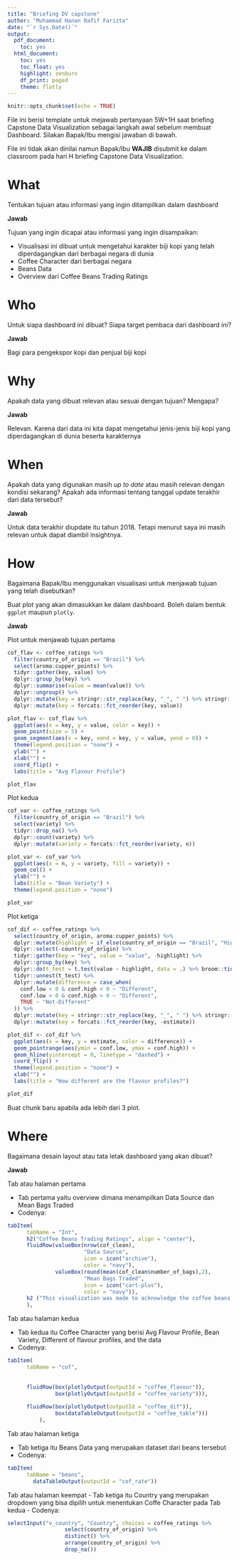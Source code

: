 ```yaml
---
title: "Briefing DV capstone"
author: "Muhammad Hanan Rafif Farizta"
date: "`r Sys.Date()`"
output:
  pdf_document:
    toc: yes
  html_document:
    toc: yes
    toc_float: yes
    highlight: zenburn
    df_print: paged
    theme: flatly
---
```


```r
knitr::opts_chunk$set(echo = TRUE)
```

File ini berisi template untuk mejawab pertanyaan 5W+1H saat briefing Capstone Data Visualization sebagai langkah awal sebelum membuat Dashboard. Silakan Bapak/Ibu mengisi jawaban di bawah. 

File ini tidak akan dinilai namun Bapak/Ibu **WAJIB** disubmit ke dalam classroom pada hari H briefing Capstone Data Visualization.

# What

Tentukan tujuan atau informasi yang ingin ditampilkan dalam dashboard

**Jawab**

Tujuan yang ingin dicapai atau informasi yang ingin disampaikan:

- Visualisasi ini dibuat untuk mengetahui karakter biji kopi yang telah diperdagangkan dari berbagai negara di dunia
- Coffee Character dari berbagai negara
- Beans Data
- Overview dari Coffee Beans Trading Ratings

# Who

Untuk siapa dashboard ini dibuat? Siapa target pembaca dari dashboard ini?

**Jawab**

Bagi para pengekspor kopi dan penjual biji kopi

# Why

Apakah data yang dibuat relevan atau sesuai dengan tujuan? Mengapa?

**Jawab**

Relevan. Karena dari data ini kita dapat mengetahui jenis-jenis biji kopi yang diperdagangkan di dunia beserta karakternya

# When

Apakah data yang digunakan masih *up to date* atau masih relevan dengan kondisi sekarang? Apakah ada informasi tentang tanggal update terakhir dari data tersebut?

**Jawab**

Untuk data terakhir diupdate itu tahun 2018. Tetapi menurut saya ini masih relevan untuk dapat diambil insightnya.


# How

Bagaimana Bapak/Ibu menggunakan visualisasi untuk menjawab tujuan yang telah disebutkan? 

Buat plot yang akan dimasukkan ke dalam dashboard. Boleh dalam bentuk `ggplot` maupun `plotly`.

**Jawab**

Plot untuk menjawab tujuan pertama
```r
cof_flav <- coffee_ratings %>%
  filter(country_of_origin == "Brazil") %>%
  select(aroma:cupper_points) %>%
  tidyr::gather(key, value) %>%
  dplyr::group_by(key) %>%
  dplyr::summarise(value = mean(value)) %>%
  dplyr::ungroup() %>%
  dplyr::mutate(key = stringr::str_replace(key, "_", " ") %>% stringr::str_to_title()) %>%
  dplyr::mutate(key = forcats::fct_reorder(key, value))

plot_flav <- cof_flav %>%
  ggplot(aes(x = key, y = value, color = key)) +
  geom_point(size = 5) +
  geom_segment(aes(x = key, xend = key, y = value, yend = 0)) +
  theme(legend.position = "none") +
  ylab("") +
  xlab("") +
  coord_flip() +
  labs(title = "Avg Flavour Profile")

plot_flav
```

Plot kedua
```r
cof_var <- coffee_ratings %>%
  filter(country_of_origin == "Brazil") %>%
  select(variety) %>%
  tidyr::drop_na() %>%
  dplyr::count(variety) %>%
  dplyr::mutate(variety = forcats::fct_reorder(variety, n))

plot_var <- cof_var %>%
  ggplot(aes(x = n, y = variety, fill = variety)) +
  geom_col() +
  ylab("") +
  labs(title = "Bean Variety") +
  theme(legend.position = "none")

plot_var

```

Plot ketiga
```r
cof_dif <- coffee_ratings %>%
  select(country_of_origin, aroma:cupper_points) %>%
  dplyr::mutate(highlight = if_else(country_of_origin == "Brazil", "Highlight", "No-Highlight")) %>%
  dplyr::select(-country_of_origin) %>%
  tidyr::gather(key = "key", value = "value", -highlight) %>%
  dplyr::group_by(key) %>%
  dplyr::do(t_test = t.test(value ~ highlight, data = .) %>% broom::tidy()) %>%
  tidyr::unnest(t_test) %>%
  dplyr::mutate(difference = case_when(
    conf.low < 0 & conf.high < 0 ~ "Different",
    conf.low > 0 & conf.high > 0 ~ "Different",
    TRUE ~ "Not-Different"
  )) %>%
  dplyr::mutate(key = stringr::str_replace(key, "_", " ") %>% stringr::str_to_title()) %>%
  dplyr::mutate(key = forcats::fct_reorder(key, -estimate))

plot_dif <- cof_dif %>%
  ggplot(aes(x = key, y = estimate, color = difference)) +
  geom_pointrange(aes(ymin = conf.low, ymax = conf.high)) +
  geom_hline(yintercept = 0, linetype = "dashed") +
  coord_flip() +
  theme(legend.position = "none") +
  xlab("") +
  labs(title = "How different are the flavour profiles?")

plot_dif

```

Buat chunk baru apabila ada lebih dari 3 plot.

# Where

Bagaimana desain layout atau tata letak dashboard yang akan dibuat?

**Jawab**

Tab atau halaman pertama

- Tab pertama yaitu overview dimana menampilkan Data Source dan Mean Bags Traded
- Codenya:
```r
tabItem(
      tabName = "Int",
      h2("Coffee Beans Trading Ratings", align = "center"), 
      fluidRow(valueBox(nrow(cof_clean), 
                        "Data Source", 
                        icon = icon("archive"), 
                        color = "navy"),
               valueBox(round(mean(cof_clean$number_of_bags),2), 
                        "Mean Bags Traded", 
                        icon = icon("cart-plus"),
                        color = "navy")),
      h2 ("This visualization was made to acknowledge the coffee beans character that have been traded from several country in the world")
      ),
```

Tab atau halaman kedua

- Tab kedua itu Coffee Character yang berisi Avg Flavour Profile, Bean Variety, Different of flavour profiles, and the data
- Codenya:
```r
tabItem(
      tabName = "cof",
      
      
      fluidRow(box(plotlyOutput(outputId = "coffee_flavour")),
               box(plotlyOutput(outputId = "coffee_variety"))),
      
      fluidRow(box(plotlyOutput(outputId = "coffee_dif")),
               box(dataTableOutput(outputId = "coffee_table")))
          ),
```

Tab atau halaman ketiga

- Tab ketiga itu Beans Data yang merupakan dataset dari beans tersebut
- Codenya:
```r
tabItem(
      tabName = "beans",
        dataTableOutput(outputId = "cof_rate"))
```

Tab atau halaman keempat
- Tab ketiga itu Country yang merupakan dropdown yang bisa dipilih untuk menentukan Coffe Character pada Tab kedua
- Codenya:
```r
selectInput("v_country", "Country", choices = coffee_ratings %>% 
                  select(country_of_origin) %>% 
                  distinct() %>% 
                  arrange(country_of_origin) %>% 
                  drop_na())
```

